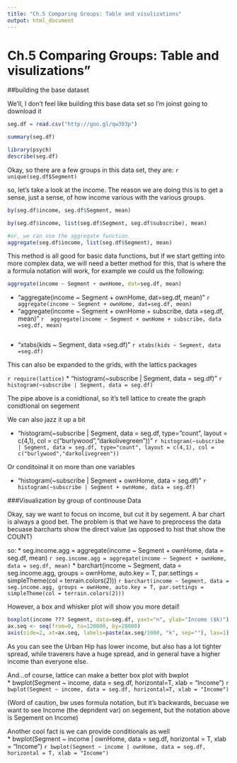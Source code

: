 ```yaml
---
title: "Ch.5 Comparing Groups: Table and visulizations"
output: html_document
---
```


# Ch.5 Comparing Groups: Table and visulizations"

##building the base dataset

We'll, I don't feel like building this base data set so I'm joinst going to download it

```r
seg.df = read.csv("http://goo.gl/qw303p")

summary(seg.df)

library(psych)
describe(seg.df)
```

Okay, so there are a few groups in this data set, they are:
`r unique(seg.df$Segment)`

so, let's take a look at the income. The reason we are doing this is to get a sense, just a sense, of how income various with the various groups. 

```r
by(seg.df$income, seg.df$Segment, mean)

by(seg.df$income, list(seg.df$Segment, seg.df$subscribe), mean)

#or, we can use the aggregate function
aggregate(seg.df$income, list(seg.df$Segment), mean)
```


This method is all good for basic data functions, but if we start getting into more complex data, we will need a better method for this, that is where the a formula notation will work, for example we could us the following:  

```r
aggregate(income ~ Segment + ownHome, dat=seg.df, mean)
```
* "aggregate(income ~ Segment + ownHome, dat=seg.df, mean)" `r  aggregate(income ~ Segment + ownHome, dat=seg.df, mean) `  
* "aggregate(income ~ Segment + ownHome + subscribe, data =seg.df, mean)" `r  aggregate(income ~ Segment + ownHome + subscribe, data =seg.df, mean) `
```r

```
* "xtabs(kids ~ Segment, data =seg.df)"
`r xtabs(kids ~ Segment, data =seg.df)`


This can also be expanded to the grids, with the lattics packages

`r require(lattice)`
* "histogram(~subscribe | Segment, data = seg.df)"
`r histogram(~subscribe | Segment, data = seg.df)`

The pipe above is a conidtional, so it's tell lattice to create the graph conidtional on segement

We can also jazz it up a bit

* "histogram(~subscribe | Segment, data = seg.df, type="count", layout = c(4,1), col = c("burlywood","darkolivegreen"))"
`r histogram(~subscribe | Segment, data = seg.df, type="count", layout = c(4,1), col = c("burlywood","darkolivegreen"))`

Or conditoinal it on more than one variables   

* "histogram(~subscribe | Segment + ownHome, data = seg.df)"
`r histogram(~subscribe | Segment + ownHome, data = seg.df)`


###Visualization by group of continouse Data

Okay, say we want to focus on income, but cut it by segement. A bar chart is always a good bet. The problem is that we have to preprocess the data becuase barcharts show the direct value (as opposed to hist that show the COUNT)

so:
* seg.income.agg = aggregate(income ~ Segment + ownHome, data = seg.df, mean)
`r seg.income.agg = aggregate(income ~ Segment + ownHome, data = seg.df, mean)`
* barchart(income ~ Segment, data = seg.income.agg, groups = ownHome, auto.key = T, par.settings = simpleTheme(col = terrain.colors(2)))
`r barchart(income ~ Segment, data = seg.income.agg, groups = ownHome, auto.key = T, par.settings = simpleTheme(col = terrain.colors(2)))`

However, a box and whisker plot will show you more detail!  
```r
boxplot(income ??? Segment, data=seg.df, yaxt="n", ylab="Income ($k)")
ax.seq <- seq(from=0, to=120000, by=20000)
axis(side=2, at=ax.seq, labels=paste(ax.seq/1000, "k", sep=""), las=1)
```

As you can see the Urban Hip has lower income, but also has a lot tighter spread, while traverers have a huge spread, and in general have a higher income than everyone else.

And...of course, lattice can make a better box plot with bwplot  
* bwplot(Segment ~ income, data = seg.df, horizontal=T, xlab = "Income")
`r bwplot(Segment ~ income, data = seg.df, horizontal=T, xlab = "Income")`

(Word of caution, bw uses formula notation, but it's backwards, becuase we want to see Income (the depndent var) on segement, but the notation above is Segement on Income)


Another cool fact is we can provide conditionals as well  
* bwplot(Segment ~ income | ownHome, data = seg.df, horizontal = T, xlab = "Income")
`r bwplot(Segment ~ income | ownHome, data = seg.df, horizontal = T, xlab = "Income")`